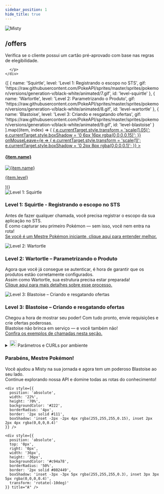 ```yaml
---
sidebar_position: 1
hide_title: true
---
```




<div style={{
  backgroundColor: '#2e2b6d',
  borderRadius: '20px',
  padding: '2rem',
  maxWidth: '900px',
  margin: '2rem auto',
  boxShadow: '0 8px 24px rgba(0,0,0,0.3)',
  position: 'relative',
  border: '6px solid #1a1850'
}}>

<div style={{
  background: 'linear-gradient(145deg, #e0f7fa, #f1fdff)',
  borderRadius: '24px',
  padding: '2rem',
  border: '4px solid #00acc1',
  boxShadow: '0 8px 24px rgba(0,0,0,0.1)',
  marginBottom: '3rem',
}}>



  <div style={{
    background: 'linear-gradient(135deg, #b2ebf2, #e0f7fa)',
    borderRadius: '16px',
    padding: '0rem',
    borderLeft: '6px solid #0288d1',
    boxShadow: '0 4px 12px rgba(0,0,0,0.1)',
    display: 'flex',
    alignItems: 'center',
    marginBottom: '2rem'
  }}>
    <div style={{
      width: '140px',
      marginRight: '-1.5rem',
      display: 'flex',
      justifyContent: 'center',
    }}>
      <img
        src={mistyPng}
        alt="Misty"
        style={{
          height: '140px',
          width: '110px',
          objectFit: 'cover',
        }}
      />
    </div>
    <div style={{
      display: 'flex',
      flexDirection: 'column',
      justifyContent: 'flex-start',
      paddingTop: '0.5rem',
    }}>
      <h2 style={{ margin: 0, color: '#003744' }}>/offers</h2>
      <p style={{ margin: '0.2rem 0', color: '#004d61' }}>
        Verifica se o cliente possui um cartão pré-aprovado com base nas regras de elegibilidade.

      </p>
    </div>
  </div>





<div style={{
  display: 'flex',
  justifyContent: 'space-around',
  gap: '1rem',
  marginBottom: '2rem',
  flexWrap: 'wrap'
}}>
  {[
    {
      name: 'Squirtle',
      level: 'Level 1: Registrando o escopo no STS',
      gif: 'https://raw.githubusercontent.com/PokeAPI/sprites/master/sprites/pokemon/versions/generation-v/black-white/animated/7.gif',
      id: 'level-squirtle'
    },
    {
      name: 'Wartortle',
      level: 'Level 2: Parametrizando o Produto',
      gif: 'https://raw.githubusercontent.com/PokeAPI/sprites/master/sprites/pokemon/versions/generation-v/black-white/animated/8.gif',
      id: 'level-wartortle'
    },
    {
      name: 'Blastoise',
      level: 'Level 3: Criando e resgatando ofertas',
      gif: 'https://raw.githubusercontent.com/PokeAPI/sprites/master/sprites/pokemon/versions/generation-v/black-white/animated/9.gif',
      id: 'level-blastoise'
    }
  ].map((item, index) => (
    <a
      key={index}
      href={`#${item.id}`}
      style={{
        textDecoration: 'none',
        textAlign: 'center',
        borderRadius: '14px',
        background: '#e0f7fa',
        padding: '1rem',
        boxShadow: '0 2px 8px rgba(0,0,0,0.1)',
        transition: 'all 0.3s ease',
        width: '200px',
        color: '#003744'
      }}
      onMouseEnter={e => {
        e.currentTarget.style.transform = 'scale(1.05)';
        e.currentTarget.style.boxShadow = '0 6px 16px rgba(0,0,0,0.15)';
      }}
      onMouseLeave={e => {
        e.currentTarget.style.transform = 'scale(1)';
        e.currentTarget.style.boxShadow = '0 2px 8px rgba(0,0,0,0.1)';
      }}
    >
      <h4 style={{ marginBottom: '0.5rem', color: '#004d61' }}>{item.name}</h4>
      <img
        src={item.gif}
        alt={item.name}
        style={{
          width: '100px',
          height: '100px',
          marginBottom: '0.5rem'
        }}
      />
      <p style={{ fontSize: '0.9rem', margin: 0 }}>{item.level}</p>
    </a>
  ))}
</div>

<div id="level-squirtle" style={{
  scrollMarginTop: '80px',
  background: '#dff7f9',
  borderRadius: '16px',
  padding: '1.5rem',
  borderLeft: '6px solid #007c91',
  marginBottom: '2rem',
  boxShadow: '0 4px 12px rgba(0,0,0,0.1)',
  display: 'flex',
  gap: '1rem',
  alignItems: 'center',
  color: '#002f3d'
}}>
  <img
    src="https://raw.githubusercontent.com/PokeAPI/sprites/master/sprites/pokemon/versions/generation-v/black-white/animated/7.gif"
    alt="Level 1: Squirtle"
    style={{ width: '80px', height: '80px' }}
  />
  <div>
    <h3 style={{ color: '#003744' }}>Level 1: Squirtle - Registrando o escopo no STS</h3>
    <p>
      Antes de fazer qualquer chamada, você precisa registrar o escopo da sua aplicação no STS.
      <br />É como capturar seu primeiro Pokémon — sem isso, você nem entra na rota!
      <br /><a href="#">Se você é um Mestre Pokémon iniciante, clique aqui para entender melhor.</a>
    </p>
  </div>
</div>


<div id="level-wartortle" style={{
  scrollMarginTop: '80px',
  background: '#e6fafd',
  borderRadius: '16px',
  padding: '1.5rem',
  borderLeft: '6px solid #006064',
  marginBottom: '2rem',
  boxShadow: '0 4px 12px rgba(0,0,0,0.1)',
  display: 'flex',
  gap: '1rem',
  alignItems: 'center',
  color: '#002f3d'
}}>
  <img
    src="https://raw.githubusercontent.com/PokeAPI/sprites/master/sprites/pokemon/versions/generation-v/black-white/animated/8.gif"
    alt="Level 2: Wartortle"
    style={{ width: '80px', height: '80px' }}
  />
  <div>
    <h3 style={{ color: '#003744' }}>Level 2: Wartortle – Parametrizando o Produto</h3>
    <p>
      Agora que você já consegue se autenticar, é hora de garantir que os produtos estão corretamente configurados.
      <br />Assim como Wartortle, sua estrutura precisa estar preparada!
      <br /><a href="#">Clique aqui para mais detalhes sobre esse processo.</a>
    </p>
  </div>
</div>


<div id="level-blastoise" style={{
  scrollMarginTop: '80px',
  background: '#f2feff',
  borderRadius: '16px',
  padding: '1.5rem',
  borderLeft: '6px solid #004d61',
  marginBottom: '2rem',
  boxShadow: '0 4px 12px rgba(0,0,0,0.1)',
  display: 'flex',
  flexDirection: 'column',
  gap: '1rem',
  color: '#002f3d'
}}>
  <div style={{ display: 'flex', alignItems: 'center', gap: '1rem' }}>
    <img
      src="https://raw.githubusercontent.com/PokeAPI/sprites/master/sprites/pokemon/versions/generation-v/black-white/animated/9.gif"
      alt="Level 3: Blastoise – Criando e resgatando ofertas"
      style={{ width: '80px', height: '80px' }}
    />
    <div>
      <h3 style={{ color: '#003744' }}>Level 3: Blastoise – Criando e resgatando ofertas</h3>
      <p>
        Chegou a hora de mostrar seu poder! Com tudo pronto, envie requisições e crie ofertas poderosas.
        <br />Blastoise não brinca em serviço — e você também não!
        <br /><a href="#">Confira os exemplos de chamadas nesta seção.</a>
      </p>
    </div>
  </div>

  <details style={{
    marginTop: '-1rem',
    background: '#e0f7fa',
    borderRadius: '14px',
    padding: '1.5rem',
    borderLeft: '6px solid #00acc1',
    boxShadow: '0 2px 8px rgba(0, 0, 0, 0.1)',
    fontFamily: 'Segoe UI, sans-serif'
  }}>
    <summary style={{
      fontWeight: '600',
      fontSize: '1.15rem',
      color: '#006064',
      cursor: 'pointer',
      display: 'flex',
      alignItems: 'center',
      gap: '0.5rem'
    }}>
      <img
        src="https://upload.wikimedia.org/wikipedia/commons/thumb/0/0b/Pok%C3%A9mon_Water_Type_Icon.svg/2048px-Pok%C3%A9mon_Water_Type_Icon.svg.png"
        alt="Water icon"
        width="22"
        height="22"
      />
      Parâmetros e CURLs por ambiente
    </summary>

    <div style={{ marginTop: '1.2rem' }}>
      <Tabs
        defaultValue="parametros"
        values={[
          { label: 'Parâmetros', value: 'parametros' },
          { label: 'Request - dev', value: 'desenvolvimento' },
          { label: 'Request - hom', value: 'homologacao' },
          { label: 'STS Token - dev', value: 'sts-token dev' },
          { label: 'STS Token - hom', value: 'sts-token hom' }
        ]}
      >
        <TabItem value="parametros">
          <Tabs defaultValue="headers" values={[
            { label: 'Headers', value: 'headers' },
            { label: 'Body', value: 'body' }
          ]}>
            <TabItem value="headers">
              <pre style={{
                background: '#b2ebf2',
                borderRadius: '10px',
                padding: '1rem',
                color: '#004d40',
                fontSize: '0.9rem',
                overflowX: 'auto',
                boxShadow: 'inset 0 0 0 1px #4dd0e1',
                marginTop: '1rem',
                scrollbarColor: '#00acc1 #e0f7fa',
                scrollbarWidth: 'thin'
              }}>
                <code>{`
**Tipo** | **Nome**           | **Descrição**
-------- | ------------------ | ------------------------------------------------------
Header   | \`x-api-key\`        | Chave de API necessária para autenticação.
Header   | \`x-correlation-id\` | ID de correlação para rastreamento de requisições.
Header   | \`Authorization\`    | Token de autenticação utilizado para validar e autorizar a requisição.
                `}</code>
              </pre>
            </TabItem>
            <TabItem value="body">
              <pre style={{
                background: '#b2ebf2',
                borderRadius: '10px',
                padding: '1rem',
                color: '#004d40',
                fontSize: '0.9rem',
                overflowX: 'auto',
                boxShadow: 'inset 0 0 0 1px #4dd0e1',
                marginTop: '1rem',
                scrollbarColor: '#00acc1 #e0f7fa',
                scrollbarWidth: 'thin'
              }}>
                <code>{`
**Nome**                 | **Descrição**
------------------------ | -----------------------------------------------------
\`storeNumber\`           | Número da loja onde a oferta está sendo consultada.
\`personIdentifier\`      | Identificador único do cliente (CPF ou ID).
\`products\`              | Lista de produtos a serem consultados.
\`familyProductCode\`     | Código da família do produto.
\`operationalProductCode\`| Código operacional do produto.
\`dn\`                    | Número de identificação do produto.
\`segmentCode\`           | Código do segmento do produto.
                `}</code>
              </pre>
            </TabItem>
          </Tabs>
        </TabItem>

        {[
          {
            value: "desenvolvimento",
            content: `
curl --request POST \\
--url https://api.dev.exemplo.com/ofertas/v1/consultar \\
--header 'Authorization: Bearer {token}' \\
--header 'Content-Type: application/json' \\
--header 'x-api-key: {sua-chave}' \\
--header 'x-correlation-id: {id-de-correlacao}' \\
--data '{
  "storeNumber": "000000000001",
  "personIdentifier": "ID-do-cliente-aqui",
  "products": [
    {
      "familyProductCode": 100,
      "operationalProductCode": 20001
    }
  ]
}'`
          },
          {
            value: "homologacao",
            content: `
curl --request POST \\
--url https://api.hml.exemplo.com/ofertas/v1/consultar \\
--header 'Authorization: Bearer {token}' \\
--header 'Content-Type: application/json' \\
--header 'x-api-key: {sua-chave}' \\
--header 'x-correlation-id: {id-de-correlacao}' \\
--data '{
  "storeNumber": "000000000002",
  "personIdentifier": "ID-do-cliente-aqui",
  "products": [
    {
      "familyProductCode": 100,
      "operationalProductCode": 20001
    }
  ]
}'`
          },
          {
            value: "sts-token dev",
            content: `
curl --request POST \\
--url https://sts.dev.exemplo.com/oauth2/token \\
--header 'x-api-key: {sua-chave}' \\
--header 'Content-Type: application/x-www-form-urlencoded' \\
--data-urlencode 'grant_type=client_credentials' \\
--data-urlencode 'client_id={client-id}' \\
--data-urlencode 'client_secret={client-secret}'`
          },
          {
            value: "sts-token hom",
            content: `
curl --request POST \\
--url https://sts.hml.exemplo.com/oauth2/token \\
--header 'x-api-key: {sua-chave}' \\
--header 'Content-Type: application/x-www-form-urlencoded' \\
--data-urlencode 'grant_type=client_credentials' \\
--data-urlencode 'client_id={client-id}' \\
--data-urlencode 'client_secret={client-secret}'`
          }
        ].map(({ value, content }) => (
          <TabItem value={value} key={value}>
            <pre style={{
              background: '#b2ebf2',
              borderRadius: '10px',
              padding: '1rem',
              color: '#004d40',
              fontSize: '0.9rem',
              overflowX: 'auto',
              boxShadow: 'inset 0 0 0 1px #4dd0e1',
              marginTop: '1rem',
              scrollbarColor: '#00acc1 #e0f7fa',
              scrollbarWidth: 'thin'
            }}>
              <code className="language-bash">{content}</code>
            </pre>
          </TabItem>
        ))}
      </Tabs>
    </div>
  </details>
</div>





  <div style={{
    background: 'linear-gradient(135deg, #d0f4f9, #ffffff)',
    borderRadius: '16px',
    padding: '1.5rem',
    textAlign: 'center',
    border: '2px dashed #00acc1',
    boxShadow: '0 4px 12px rgba(0,0,0,0.1)',
    marginBottom: '2rem'
  }}>
    <h3 style={{ color: '#003744' }}>Parabéns, Mestre Pokémon!</h3>
    <p style={{ fontSize: '1rem', color: '#004d61' }}>
      Você ajudou a Misty na sua jornada e agora tem um poderoso Blastoise ao seu lado.
      <br />Continue explorando nossa API e domine todas as rotas do conhecimento!
    </p>
  </div>

</div>


<div style={{
  display: 'flex',
  justifyContent: 'space-between',
  alignItems: 'flex-start',
  padding: '2rem 3rem',
  backgroundColor: '#2e2b6d',
  borderRadius: '16px',
  maxWidth: '500px',
  margin: '2rem auto'
}}>
  <div style={{
    position: 'relative',
    width: '80px',
    height: '80px',
    display: 'flex',
    justifyContent: 'center',
    alignItems: 'center'
  }}>
    <div style={{
      position: 'absolute',
      width: '70%',
      height: '22%',
      backgroundColor: '#222',
      borderRadius: '4px',
      border: '2px solid #111',
      boxShadow: 'inset -2px -2px 4px rgba(255,255,255,0.15), inset 2px 2px 4px rgba(0,0,0,0.4)'
    }} />

    <div style={{
      position: 'absolute',
      width: '22%',
      height: '70%',
      backgroundColor: '#222',
      borderRadius: '4px',
      border: '2px solid #111',
      boxShadow: 'inset -2px -2px 4px rgba(255,255,255,0.15), inset 2px 2px 4px rgba(0,0,0,0.4)'
    }} />
  </div>

  <div style={{
    position: 'relative',
    width: '100px',
    height: '80px'
  }}>
    <div style={{
      position: 'absolute',
      top: '30px',
      left: '10px',
      width: '36px',
      height: '36px',
      backgroundColor: '#c94a78',
      borderRadius: '50%',
      border: '2px solid #802449',
      boxShadow: 'inset -3px -3px 5px rgba(255,255,255,0.3), inset 3px 3px 5px rgba(0,0,0,0.4)',
      transform: 'rotate(-10deg)'
    }} title="B" />

    <div style={{
      position: 'absolute',
      top: '0px',
      right: '0px',
      width: '36px',
      height: '36px',
      backgroundColor: '#c94a78',
      borderRadius: '50%',
      border: '2px solid #802449',
      boxShadow: 'inset -3px -3px 5px rgba(255,255,255,0.3), inset 3px 3px 5px rgba(0,0,0,0.4)',
      transform: 'rotate(-10deg)'
    }} title="A" />
  </div>
</div>



</div>
